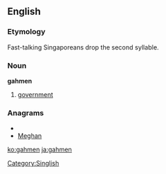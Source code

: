 ==English==

===Etymology===
Fast-talking Singaporeans drop the second syllable.

===Noun===
'''gahmen'''

# {{Singapore}} [[government]]

===Anagrams===
* {{alphagram|aeghmn}}
* [[Meghan#English|Meghan]]

[[Category:Singlish]]

[[ko:gahmen]]
[[ja:gahmen]]